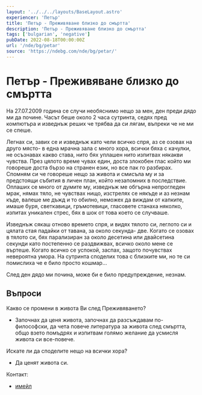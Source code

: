 ```yaml
---
layout: '../../../layouts/BaseLayout.astro'
experiencer: 'Петър'
title: 'Петър - Преживяване близко до смъртта'
description: 'Петър - Преживяване близко до смъртта'
tags: ['bulgarian', 'negative']
pubDate: 2022-08-18T00:00:00Z
url: '/nde/bg/petar'
source: 'https://ndebg.com/nde/bg/petar/'
---
```


# Петър - Преживяване близко до смъртта

На 27.07.2009 година се случи необяснимо нещо за мен, ден преди дядо ми да почине. Часът беше около 2 часа сутринта, седях пред компютъра и изведнъж реших че трябва да си лягам, въпреки че не ми се спеше.

Легнах си, завих се и изведнъж като чели всичко спря, аз се озовах на друго място- в една мрачна зала с много хора, всички бяха с качулки, не осъзнавах какво става, нито бях уплашен нито изпитвах някакви чувства. През цялото време чувах един, доста злокобен глас който ми говореше доста бързо на странен език, но все пак го разбирах. Спомням си че говореше нещо за живота и смисъла му и за предстоящи събития в личен план, който незапомних в последствие. Оплаших се много от думите му, изведнъж ме обгърна непрогледен мрак, нямах тяло, не чувствах нищо, изстрелях се някъде и аз незнам къде, валеше ме дъжд и то обилно, неможех да виждам от капките, имаше буря, светкавици, гръмотевици, гласовете станаха няколко, изпитах уникален стрес, бях в шок от това което се случваше.

Изведнъж сякаш отново времето спря, и видях тялото си, леглото си и цялата стая падайки от тавана, за около секунда- две. Когато се озовах в тялото си, бях парализиран за около десетина или двайсетина секунди като постепенно се раздвижвах, всичко около мене се въртеше. Когато всичко се успокой, заспах, защото почувствах невероятна умора. На сутринта споделих това с близките ми, но те си помислиха че е било просто кошмар… 

След ден дядо ми почина, може би е било предупреждение, незнам.


## Въпроси

Какво се промени в живота Ви след Преживяването?
- Започнах да ценя живота, започнах да разсъждавам по-философски, да чета повече литература за живота след смъртта, общо взето помъдрях и изпитвам голямо желание да усмисля живота си все-повече.

Искате ли да споделите нещо на всички хора?
- Да ценят живота си.

Контакт:
- [имейл](mailto:psychopesho@abv.bg?subject=НДЕ)
